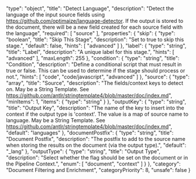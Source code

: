   "type": "object",
  "title": "Detect Language",
  "description": "Detect the language of the input source fields using https://github.com/optimaize/language-detector. If the output is stored to the document, there will be a new field created for each source field with the language",
  "required": [
    "source"
  ],
  "properties": {
    "skip": {
      "type": "boolean",
      "title": "Skip This Stage",
      "description": "Set to true to skip this stage.",
      "default": false,
      "hints": [
        "advanced"
      ]
    },
    "label": {
      "type": "string",
      "title": "Label",
      "description": "A unique label for this stage.",
      "hints": [
        "advanced"
      ],
      "maxLength": 255
    },
    "condition": {
      "type": "string",
      "title": "Condition",
      "description": "Define a conditional script that must result in true or false. This can be used to determine if the stage should process or not.",
      "hints": [
        "code",
        "code/javascript",
        "advanced"
      ]
    },
    "source": {
      "type": "array",
      "title": "Source",
      "description": "The fields/context keys to detect on.  May be a String Template. See https://github.com/antlr/stringtemplate4/blob/master/doc/index.md",
      "minItems": 1,
      "items": {
        "type": "string"
      }
    },
    "outputKey": {
      "type": "string",
      "title": "Output Key",
      "description": "The name of the key to insert into the context if the output type is 'context'.  The value is a map of source name to language.  May be a String Template. See https://github.com/antlr/stringtemplate4/blob/master/doc/index.md",
      "default": "languages"
    },
    "documentPostfix": {
      "type": "string",
      "title": "Document Postfix",
      "description": "The postfix to add to the source name when storing the results on the document (via the output type).",
      "default": "_lang"
    },
    "outputType": {
      "type": "string",
      "title": "Output Type",
      "description": "Select whether the flag should be set on the document or in the Pipeline Context.",
      "enum": [
        "document",
        "context"
      ]
    }
  },
  "category": "Document Filtering and Enrichment",
  "categoryPriority": 8,
  "unsafe": false
}
